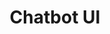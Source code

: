---
title: Chatbot UI
description: A great chatbot UI design can make a huge difference in user engagement and satisfaction. Here are some of the best chatbot UI designs to inspire you.
---